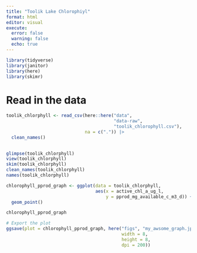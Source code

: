 ```yaml
---
title: "Toolik Lake Chlorophiyl"
format: html
editor: visual
execute:
  error: false
  warning: false
  echo: true
---
```


```r
library(tidyverse)
library(janitor)
library(here)
library(skimr)
```

# Read in the data

```r
toolik_chlorphyll <- read_csv(here::here("data", 
                                         "data-raw", 
                                         "toolik_chlorophyll.csv"),
                              na = c(".")) |>
  clean_names()
  

glimpse(toolik_chlorphyll)
view(toolik_chlorphyll)
skim(toolik_chlorphyll)
clean_names(toolik_chlorphyll)
names(toolik_chlorphyll)
```

```r
chlorophyll_pprod_graph <- ggplot(data = toolik_chlorphyll,
                                  aes(x = active_chl_a_ug_l,
                                      y = pprod_mg_available_c_m3_d)) +
  geom_point()

chlorophyll_pprod_graph
```

```r
# Export the plot
ggsave(plot = chlorophyll_pprod_graph, here("figs", "my_awsome_graph.jpg",
                                            width = 8,
                                            height = 8,
                                            dpi = 200))
```
